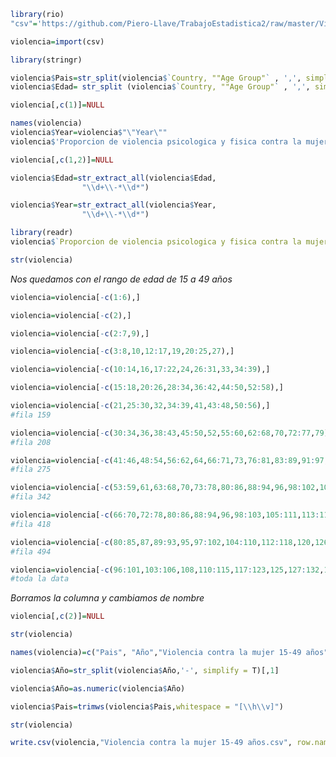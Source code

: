 ```r
library(rio)
"csv"='https://github.com/Piero-Llave/TrabajoEstadistica2/raw/master/Violencia%20psicologica%20y%20fisica%20contra%20la%20mujer.csv'

violencia=import(csv)
```

```r
library(stringr)

violencia$Pais=str_split(violencia$`Country, ""Age Group"` , ',', simplify=T)[,1]
violencia$Edad= str_split (violencia$`Country, ""Age Group"` , ',', simplify=T)[,2]

```

```r
violencia[,c(1)]=NULL
```



```r
names(violencia)
violencia$Year=violencia$"\"Year\""
violencia$'Proporcion de violencia psicologica y fisica contra la mujer'=violencia$"\"Proportion of ever-partnered women and girls aged 15-49 years subjected to physical and/or sexual violence by a current or former intimate partner in the previous 12 months\"\""
```

```r
violencia[,c(1,2)]=NULL
```

```r
violencia$Edad=str_extract_all(violencia$Edad, 
                "\\d+\\-*\\d*")
```

```r
violencia$Year=str_extract_all(violencia$Year, 
                "\\d+\\-*\\d*")
```

```r
library(readr)
violencia$`Proporcion de violencia psicologica y fisica contra la mujer` = parse_number(violencia$`Proporcion de violencia psicologica y fisica contra la mujer`)
```

```r
str(violencia)
```
*Nos quedamos con el rango de edad de 15 a 49 años*
```r
violencia=violencia[-c(1:6),]
```

```r
violencia=violencia[-c(2),]
```

```r
violencia=violencia[-c(2:7,9),]
```

```r
violencia=violencia[-c(3:8,10,12:17,19,20:25,27),]
```

```r
violencia=violencia[-c(10:14,16,17:22,24,26:31,33,34:39),]
```

```r
violencia=violencia[-c(15:18,20:26,28:34,36:42,44:50,52:58),]
```

```r
violencia=violencia[-c(21,25:30,32,34:39,41,43:48,50:56),]
#fila 159
```

```r
violencia=violencia[-c(30:34,36,38:43,45:50,52,55:60,62:68,70,72:77,79),]
#fila 208
```

```r
violencia=violencia[-c(41:46,48:54,56:62,64,66:71,73,76:81,83:89,91:97,99,101:106),]
#fila 275
```

```r
violencia=violencia[-c(53:59,61,63:68,70,73:78,80:86,88:94,96,98:102,104,106:110,112:118),]
#fila 342
```

```r
violencia=violencia[-c(66:70,72:78,80:86,88:94,96,98:103,105:111,113:119,121,124:129,131:137,139),]
#fila 418
```

```r
violencia=violencia[-c(80:85,87,89:93,95,97:102,104:110,112:118,120,126:131,133:139,141:147,149:154),]
#fila 494
```

```r
violencia=violencia[-c(96:101,103:106,108,110:115,117:123,125,127:132,134,137:141,143:149,151:157,159),]
#toda la data
```

*Borramos la columna y cambiamos de nombre*
```r
violencia[,c(2)]=NULL
```

```r
str(violencia)
```

```r
names(violencia)=c("Pais", "Año","Violencia contra la mujer 15-49 años")
```

```r
violencia$Año=str_split(violencia$Año,'-', simplify = T)[,1]
```

```r
violencia$Año=as.numeric(violencia$Año)
```

```r
violencia$Pais=trimws(violencia$Pais,whitespace = "[\\h\\v]")
```

```r
str(violencia)
```

```r
write.csv(violencia,"Violencia contra la mujer 15-49 años.csv", row.names = F)
```

